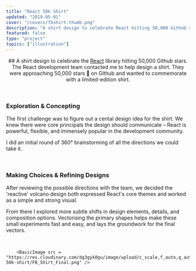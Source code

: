 ```yaml
---
title: "React 50k Shirt"
updated: "2019-05-01"
cover: "/covers/fbshirt-thumb.png"
description: "A shirt design to celebrate React hitting 50,000 Github stars"
featured: false
type: "project"
topics: ["illustration"]
---
```


<BasicImage
		width = "100%"
		src = "https://res.cloudinary.com/dg3gyk0gu/image/upload/c_scale,w_2000/v1589845757/maggieappleton.com/react-50k-shirt/FB_Shirt_Cover.png"
/>


<Center >
		## A shirt design to celebrate the <a href = "https://reactjs.org/" >React</a > library hitting 50,000 Github stars.
</Center >

<Center >The React development team contacted me to help design a shirt. They were approaching 50,000 stars 💫 on Github and wanted to commemorate with a limited-edition shirt.</Center >


<BasicImage
		width = "1000px"
		src = "https://res.cloudinary.com/dg3gyk0gu/image/upload/c_scale,w_800/v1589845760/maggieappleton.com/react-50k-shirt/FB_Shirt_Display.png"
/>

<br />

### Exploration & Concepting

The first challenge was to figure out a cental design idea for the shirt.
We knew there were core principals the design should communicate – React is powerful, flexible, and immensely popular in the development community.

I did an initial round of 360° brainstorming of all the directions we could take it.

<BasicImage
		width = "1000px"
		src = "https://res.cloudinary.com/dg3gyk0gu/image/upload/c_scale,w_1200/v1589845764/maggieappleton.com/react-50k-shirt/FB_Shirt_Sketches-1.png"
/>

<BasicImage
		width = "1000px"
		src = "https://res.cloudinary.com/dg3gyk0gu/image/upload/c_scale,w_1200/v1589845767/maggieappleton.com/react-50k-shirt/FB_Shirt_Sketches2-1.png"
/>

<br />

### Making Choices & Refining Designs

After reviewing the possible directions with the team, we decided the 'reactive' volcano design both expressed React's core themes and worked as a simple and strong visual.

From there I explored more subtle shifts in design elements, details, and composition options. Vectorising the primary shapes helps make these small experiments fast and easy, and lays the groundwork for the final vectors.

<BasicImage
		width = "1000px"
		src = "https://res.cloudinary.com/dg3gyk0gu/image/upload/c_scale,w_1000/v1589845762/maggieappleton.com/react-50k-shirt/FB_Shirt_Iterations.png"
/>

<BasicImage
		width = "1000px"
		src = "https://res.cloudinary.com/dg3gyk0gu/image/upload/c_scale,w_1000/v1589845763/maggieappleton.com/react-50k-shirt/FB_Shirt_Vectors.png"
/>

<br />

<div style = {{ background: "linear-gradient(#242929, #141715)", gridColumn: "1/4", width: "100%", padding: "var(--space-2xl) var(--space-xs)" }} >

		<BasicImage src = "https://res.cloudinary.com/dg3gyk0gu/image/upload/c_scale,f_auto,q_auto:good,w_1200/v1589845761/maggieappleton.com/react-50k-shirt/FB_Shirt_Final.png" />

</div >
